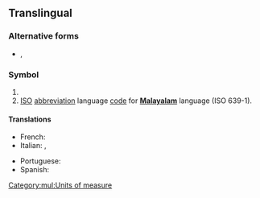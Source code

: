 {{also|ML|Ml|mL|.ml|ml.|Mℓ|mℓ}}
{{see|µl}}
==Translingual==

===Alternative forms===
* {{sense|unit}} {{l|mul|mL}}, {{l|mul|mℓ}}

===Symbol===
{{head|mul|symbol}}

# {{SI-unit-abb2|milli|liter|litre|[[fluid measure]]}}
# [[ISO]] [[abbreviation]] language [[code]] for '''[[Malayalam]]''' language (ISO 639-1).

====Translations====
{{trans-top|symbol for the milliliter}}
* French: {{t+|fr|ml}}
* Italian: {{t+|it|ml}}, {{t+|it|mL}}
{{trans-mid}}
* Portuguese: {{t|pt|ml}}
* Spanish: {{t|es|ml}}
{{trans-bottom}}

[[Category:mul:Units of measure]]